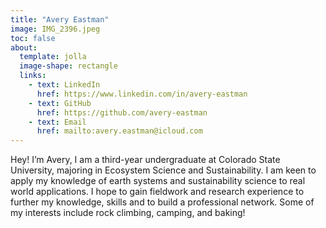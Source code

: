 ```yaml
---
title: "Avery Eastman"
image: IMG_2396.jpeg
toc: false
about:
  template: jolla
  image-shape: rectangle
  links:
    - text: LinkedIn
      href: https://www.linkedin.com/in/avery-eastman
    - text: GitHub
      href: https://github.com/avery-eastman
    - text: Email
      href: mailto:avery.eastman@icloud.com
---
```


Hey! I'm Avery, I am a third-year undergraduate at Colorado State University, majoring in Ecosystem Science and Sustainability. I am keen to apply my knowledge of earth systems and sustainability science to real world applications. I hope to gain fieldwork and research experience to further my knowledge, skills and to build a professional network. Some of my interests include rock climbing, camping, and baking!

